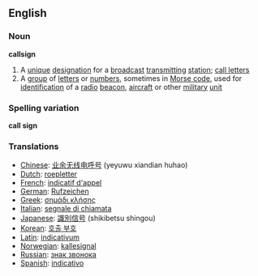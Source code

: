 ==English==
{{Wikipedia}}
===Noun===
'''callsign'''

#A [[unique]] [[designation]] for a [[broadcast]] [[transmitting]] [[station]]; [[call letters]]
#A [[group]] of [[letter]]s or [[number]]s, sometimes in [[Morse code]], used for [[identification]] of a [[radio]] [[beacon]], [[aircraft]] or other [[military]] [[unit]]

===Spelling variation===
'''call sign'''

===Translations===
*[[Chinese]]: [[业余无线电呼号]] (yeyuwu xiandian huhao)
*[[Dutch]]: [[roepletter]]
*[[French]]: [[indicatif d'appel]]
*[[German]]: [[Rufzeichen]]
*[[Greek]]: [[σημάδι κλήσης]]
*[[Italian]]: [[segnale di chiamata]]
*[[Japanese]]: [[識別信号]] (shikibetsu shingou)
*[[Korean]]: [[호출 부호]]
*[[Latin]]: [[indicativum]]
*[[Norwegian]]: [[kallesignal]]
*[[Russian]]: [[знак звонока]]
*[[Spanish]]: [[indicativo]]
